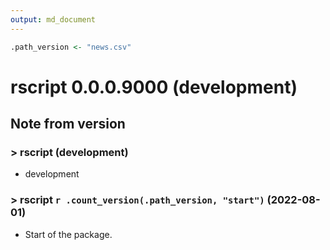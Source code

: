 ```yaml
---
output: md_document
---
```


```r
.path_version <- "news.csv"
```

# rscript 0.0.0.9000 (development)

## Note from version

### > rscript (development)
- development

### > rscript `r .count_version(.path_version, "start")` (2022-08-01)

- Start of the package.

